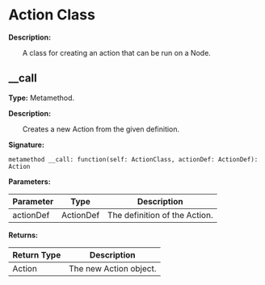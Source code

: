 
# Action Class

**Description:**

&emsp;&emsp;A class for creating an action that can be run on a Node.

## __call

**Type:** Metamethod.

**Description:**

&emsp;&emsp;Creates a new Action from the given definition.

**Signature:**
```tl
metamethod __call: function(self: ActionClass, actionDef: ActionDef): Action
```

**Parameters:**

| Parameter | Type | Description |
| --- | --- | --- |
| actionDef | ActionDef | The definition of the Action. |

**Returns:**

| Return Type | Description |
| --- | --- |
| Action | The new Action object. |